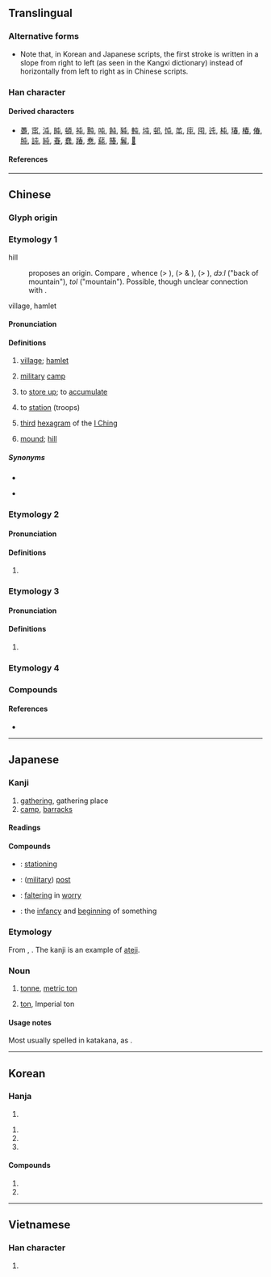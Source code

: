 {{also|屰}}
{{character info}}
==Translingual==

===Alternative forms===
* Note that, in Korean and Japanese scripts, the first stroke is written in a slope from right to left (as seen in the Kangxi dictionary) instead of horizontally from left to right as in Chinese scripts.

===Han character===
{{Han char|rn=45|rad=屮|as=01|sn=4|four=50717|canj=PU|ids=⿻一𡳾(GHTV),⿻七凵(GHTV),⿻丿𡳾(JK)}}

====Derived characters====
* [[躉]],	[[窀]],	[[沌]],	[[盹]],	[[頓]],	[[扽]],	[[黗]],	[[吨]],	[[飩]],	[[豘]],	[[軘]],	[[坉]],	[[邨]],	[[忳]],	[[芚]],	[[庉]],	[[囤]],	[[迍]],	[[杶]],	[[瑃]],	[[椿]],	[[偆]],	[[肫]],	[[訰]],	[[純]],	[[春]],	[[蠢]],	[[踳]],	[[惷]],	[[蒓]],	[[賰]],	[[鬊]], [[𧿬]]

====References====
{{Han ref|kx=0304.110|dkj=07828|dj=0603.050|hdz=10013.020|uh=5C6F}}

----

==Chinese==

===Glyph origin===
{{Han etym}}

===Etymology 1===
;hill
:{{zh-ref|Schuessler (2007)}} proposes an {{der|zh|aav}} origin. Compare {{cog|mkh-pro|*du(ə)l||hill}}, whence {{cog|okz|duuɘl||knoll, hillock, mount}} (> {{cog|km|ទួល}}), {{cog|mkh-vie-pro|*dol}} (> {{cog|vi|đồi}} & {{cog|mtq|tồl}}), {{cog|omx|dal||hill}} (> {{cog|mnw|ဒဵု|tr=tɜ̀}}), {{cog|kuf|-}} ''dɔːl'' ("back of mountain"), {{cog|mnq|-}} ''tol'' ("mountain"). Possible, though unclear connection with {{och-l|堆}}.
;village, hamlet
:{{rfe|zh|derived from sense 'hill'?}}

====Pronunciation====
{{zh-pron
|m=tún
|m-s=
|c=tyun4
|c-t=
|g=
|h=pfs=thùn
|j=
|mb=
|md=
|mn=xm,zz:thûn/qz:tûn/tw:tūn
|mn-t=tung5
|w=
|x=
|mc=y
|oc=y
|cat=n,v
}}

====Definitions====
{{zh-hanzi}}

# [[village]]; [[hamlet]]
#: {{zh-x|^皇姑屯|Huanggutun (a place in Shenyang)}}
# {{lb|zh|literary|or in compounds}} [[military]] [[camp]]
# to [[store up]]; to [[accumulate]]
# {{lb|zh|literary|or in compounds}} to [[station]] (troops)
#: {{zh-x|屯兵|to station troops}}
# [[third]] [[hexagram]] of the [[I Ching]]
# {{lb|zh|obsolete}} [[mound]]; [[hill]]

=====Synonyms=====
* {{s|village}}
{{zh-syn-saurus|村莊}}
* {{s|to store up}} {{zh-l|蓄積}}

===Etymology 2===
{{zh-forms}}

====Pronunciation====
{{zh-pron
|m=zhūn
|c=zeon1
|mn=tun
|mn-t=dung1
|mc=
|oc=
|cat=
}}

====Definitions====
{{zh-hanzi}}

# {{zh-only|屯邅|zhūnzhān}}

===Etymology 3===
{{zh-forms}}

====Pronunciation====
{{zh-pron
|m=chún,zhūn
|c=seon4
|mc=
|oc=
|cat=
}}

====Definitions====
{{zh-hanzi}}

# {{zh-only|屯留|Chúnliú}}

===Etymology 4===
{{zh-see|春|a|[[year]]}}

===Compounds===
{{zh-der|大屯山|屯兵|屯剝|屯否|屯坎|屯墾|屯子|屯官|屯所|屯田|屯田制|屯留縣|屯積|屯積居奇|屯糧|屯糧積草|屯紮|屯聚|屯落|屯街塞巷|屯蹇|屯蹶否塞|屯邅|屯難|屯頭|屯駐|戹屯歌|殷殷屯屯|皇姑屯|積草屯糧|紛屯|草屯鎮|蜂屯蟻聚|蟻聚蜂屯|雲屯雨集|駐屯|黑河屯|屯子山|下屯|小屯|草屯|北屯|西屯|南屯|屯昌|屯山|雲屯}}

====References====
* {{thcwdq}}

{{zh-cat|Advanced}}

----

==Japanese==

===Kanji===
{{ja-kanji|grade=c|rs=屮01}}

# [[gathering]], gathering place
# [[camp]], [[barracks]]

====Readings====
{{ja-readings
|goon=ちゅん, どん
|kanon=ちゅん, とん
|kun=たむろ-}}

====Compounds====
{{der-top|Compounds}}
* {{ja-r|駐屯|ちゅうとん}}: [[stationing]]
* {{ja-r|屯所|たむろじょ/とんしょ}}: ([[military]]) [[post]]
* {{ja-r|屯邅|ちゅんてん}}: [[faltering]] in [[worry]]
* {{ja-r|屯蒙|ちゅんもう}}: the [[infancy]] and [[beginning]] of something
{{der-bottom}}

===Etymology===
{{ja-kanjitab|とん|ateji=y|yomi=kanon}}
From {{bor|ja|en|ton|sort=とん}}, {{m|en|tonne}}. The kanji is an example of [[当て字|ateji]].

===Noun===
{{ja-noun|トン|とん}}

# [[tonne]], [[metric ton]]
# {{lb|ja|now|uncommon}} [[ton]], Imperial ton

====Usage notes====
Most usually spelled in katakana, as {{lang|ja|トン}}.

----

==Korean==

===Hanja===
{{ko-hanja|어렵다|어려울|준}}

# {{hanja form of|준|[[challenging]], [[difficult]]}}

{{ko-hanja|진치다|진칠|둔}}

# {{hanja form of|둔|[[village]], [[hamlet]]}}
# {{hanja form of|둔|[[camp]]}}
# {{hanja form of|둔|[[station]] ([[troops]]), [[quarter]]}}

====Compounds====
# {{ko-l|주둔|駐屯}}
# {{ko-l|둔병|屯兵}}

----

==Vietnamese==

===Han character===
{{vi-readings|rs=屮01|reading=[[truân]], [[chồn]], [[đồn]], [[dồn]], [[nhún]], [[sồn]], [[thùn]], [[dùn]], [[đần]], [[đốn]], [[đún]], [[giỡn]], [[giùng]], [[tòn]]}}

# {{rfdef|vi|sort=屮01}}

{{cln|vi|Han tu}}